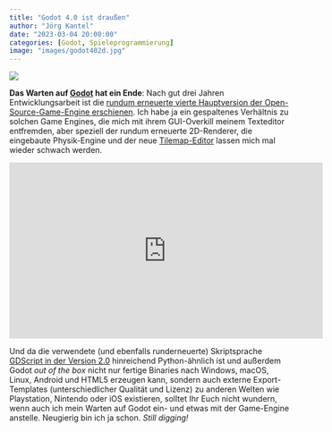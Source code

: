 ```yaml
---
title: "Godot 4.0 ist draußen"
author: "Jörg Kantel"
date: "2023-03-04 20:00:00"
categories: [Godot, Spieleprogrammierung]
image: "images/godot402d.jpg"
---
```


[![](images/godot402d-b.jpg)](https://news.itsfoss.com/content/images/size/w1000/2023/03/Godot_4.0_2D_Improv.jpg)

**Das Warten auf [Godot](http://cognitiones.kantel-chaos-team.de/multimedia/spieleprogrammierung/godot.html) hat ein Ende**: Nach gut drei Jahren Entwicklungsarbeit ist die [rundum erneuerte vierte Hauptversion der Open-Source-Game-Engine erschienen](https://www.heise.de/news/Game-Engine-Godot-4-0-Rundum-erneute-Open-Source-Engine-mit-Vulkan-Backend-7532625.html). Ich habe ja ein gespaltenes Verhältnis zu solchen Game Engines, die mich mit ihrem GUI-Overkill meinem Texteditor entfremden, aber speziell der rundum erneuerte 2D-Renderer, die eingebaute Physik-Engine und der neue [Tilemap-Editor](https://news.itsfoss.com/godot-4-0-release/) lassen mich mal wieder schwach werden.

<iframe width="560" height="315" src="https://www.youtube.com/embed/chXAjMQrcZk" title="YouTube video player" frameborder="0" allow="accelerometer; autoplay; clipboard-write; encrypted-media; gyroscope; picture-in-picture; web-share" allowfullscreen></iframe>

Und da die verwendete (und ebenfalls runderneuerte) Skriptsprache [GDScript in der Version 2.0](https://gdscript.com/articles/godot-4-gdscript/) hinreichend Python-ähnlich ist und außerdem Godot *out of the box* nicht nur fertige Binaries nach Windows, macOS, Linux, Android und HTML5 erzeugen kann, sondern auch externe Export-Templates (unterschiedlicher Qualität und Lizenz) zu anderen Welten wie Playstation, Nintendo oder iOS existieren, solltet Ihr Euch nicht wundern, wenn auch ich mein Warten auf Godot ein- und etwas mit der Game-Engine anstelle. Neugierig bin ich ja schon. *Still digging!*